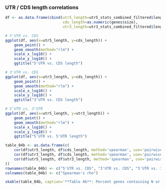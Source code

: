 ### UTR / CDS length correlations

```r

df <- as.data.frame(cbind(utr5_length=utr5_stats_combined_filtered$length,
                          cds_length=as.numeric(genes$size),
						  utr3_length=utr3_stats_combined_filtered$length))

# 5'UTR vs. CDS
ggplot(df, aes(x=utr5_length, y=cds_length)) + 
	geom_point() + 
    geom_smooth(method="rlm") +
    scale_x_log10() +
    scale_y_log10() +
    ggtitle("5'UTR vs. CDS length")

# 3'UTR vs. CDS
ggplot(df, aes(x=utr3_length, y=cds_length)) + 
	geom_point() + 
    geom_smooth(method="rlm") +
    scale_x_log10() +
    scale_y_log10() +
    ggtitle("3'UTR vs. CDS length")

# 5'UTR vs. 3'UTR
ggplot(df, aes(x=utr5_length, y=utr3_length)) + 
	geom_point() + 
    geom_smooth(method="rlm") +
    scale_x_log10() +
    scale_y_log10() +
    ggtitle("5'UTR vs. 5'UTR length")
```

```r
table_04b <- as.data.frame(c(
    cor(df$utr5_length, df$cds_length, method='spearman', use='pairwise.complete.obs'),
    cor(df$utr3_length, df$cds_length, method='spearman', use='pairwise.complete.obs'),
    cor(df$utr5_length, df$utr3_length, method='spearman', use='pairwise.complete.obs')
))
rownames(table_04b) <- c("5'UTR vs. CDS", "3'UTR vs. CDS", "5'UTR vs. 3'UTR")
colnames(table_04b) <- c("Spearman's rho")

xkable(table_04b, caption='**Table 4b**: Percent genes containing N or more reads mapping to the specified feature.')
```

